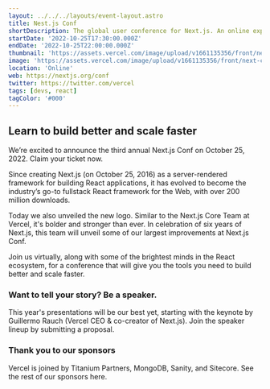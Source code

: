```yaml
---
layout: ../../../layouts/event-layout.astro
title: Nest.js Conf
shortDescription: The global user conference for Next.js. An online experience developers love. Learn to build better and scale faster.
startDate: '2022-10-25T17:30:00.000Z'
endDate: '2022-10-25T22:00:00.000Z'
thumbnail: 'https://assets.vercel.com/image/upload/v1661135356/front/next-conf-2022/og.png'
image: 'https://assets.vercel.com/image/upload/v1661135356/front/next-conf-2022/og.png'
location: 'Online'
web: https://nextjs.org/conf
twitter: https://twitter.com/vercel
tags: [devs, react]
tagColor: '#000'
---
```


## Learn to build better and scale faster

We’re excited to announce the third annual Next.js Conf on October 25, 2022. <ExternalLink href="https://nextjs.org/conf">Claim your ticket now</ExternalLink>.

Since creating Next.js (on October 25, 2016) as a server-rendered framework for building React applications, it has evolved to become the industry’s go-to fullstack React framework for the Web, with over 200 million downloads.

Today we also <ExternalLink href="https://twitter.com/vercel/status/1565735933512626176?s=20&t=sOk-oqlx0GG5K5GGZ04I2">unveiled</ExternalLink> the new logo. Similar to the Next.js Core Team at Vercel, it's bolder and stronger than ever. In celebration of six years of Next.js, this team will unveil some of our largest improvements at Next.js Conf.


Join us virtually, along with some of the brightest minds in the React ecosystem, for a conference that will give you the tools you need to build better and scale faster.

###  Want to tell your story? Be a speaker.

This year's presentations will be our best yet, starting with the keynote by Guillermo Rauch (Vercel CEO & co-creator of Next.js). Join the speaker lineup by submitting a proposal.


### Thank you to our sponsors

Vercel is joined by Titanium Partners, MongoDB, Sanity, and Sitecore. See the rest of our sponsors <ExternalLink href="https://nextjs-conf.super.site/partners">here</ExternalLink>.

